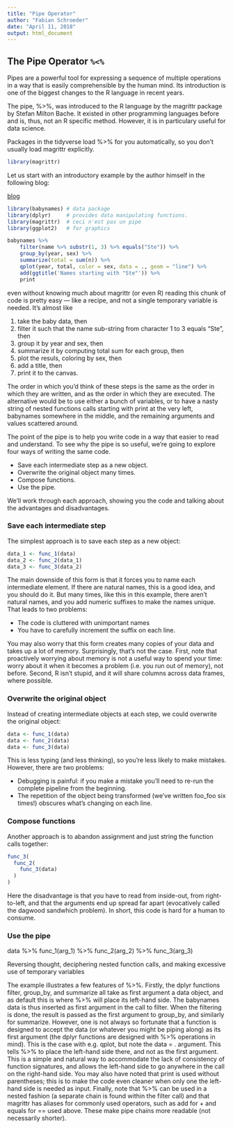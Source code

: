 ```yaml
---
title: "Pipe Operator"
author: "Fabian Schroeder"
date: "April 11, 2018"
output: html_document
---
```


## The Pipe Operator `%<%`

Pipes are a powerful tool for expressing a sequence of multiple operations in a way that is easily comprehensible by the human mind. Its introduction is one of the biggest changes to the R language in recent years. 

The pipe, %>%, was introduced to the R language by the magrittr package by Stefan Milton Bache. It existed in other programming languages before and is, thus, not an R specific method. However, it is in particulary useful for data science.

Packages in the tidyverse load %>% for you automatically, so you don’t usually load magrittr explicitly. 

``` r
library(magrittr)
```

Let us start with an introductory example by the author himself in the following blog:

[blog](https://www.r-statistics.com/2014/08/simpler-r-coding-with-pipes-the-present-and-future-of-the-magrittr-package/)

```r
library(babynames) # data package
library(dplyr)     # provides data manipulating functions.
library(magrittr)  # ceci n'est pas un pipe
library(ggplot2)   # for graphics

babynames %>%
    filter(name %>% substr(1, 3) %>% equals("Ste")) %>%
    group_by(year, sex) %>%
    summarize(total = sum(n)) %>%
    qplot(year, total, color = sex, data = ., geom = "line") %>%
    add(ggtitle('Names starting with "Ste"')) %>%
    print

```

even without knowing much about magrittr (or even R) reading this chunk of code is pretty easy — like a recipe, and not a single temporary variable is needed. It’s almost like

1. take the baby data, then
2. filter it such that the name sub-string from character 1 to 3 equals "Ste", then
3. group it by year and sex, then
4. summarize it by computing total sum for each group, then
5. plot the resuls, coloring by sex, then
6. add a title, then
7. print it to the canvas.

The order in which you’d think of these steps is the same as the order in which they are written, and as the order in which they are executed.
 The alternative would be to use either a bunch of variables, or to have a nasty string of nested functions calls starting with print at the very left, babynames somewhere in the middle, and the remaining arguments and values scattered around.


The point of the pipe is to help you write code in a way that easier to read and understand. To see why the pipe is so useful, we’re going to explore four ways of writing the same code.

* Save each intermediate step as a new object.
* Overwrite the original object many times.
* Compose functions.
* Use the pipe.

We’ll work through each approach, showing you the code and talking about the advantages and disadvantages. 

### Save each intermediate step

The simplest approach is to save each step as a new object:

``` r
data_1 <- func_1(data)
data_2 <- func_2(data_1)
data_3 <- func_3(data_2)

```

The main downside of this form is that it forces you to name each intermediate element. If there are natural names, this is a good idea, and you should do it. But many times, like this in this example, there aren’t natural names, and you add numeric suffixes to make the names unique. That leads to two problems:

* The code is cluttered with unimportant names
* You have to carefully increment the suffix on each line.

You may also worry that this form creates many copies of your data and takes up a lot of memory. Surprisingly, that’s not the case. First, note that proactively worrying about memory is not a useful way to spend your time: worry about it when it becomes a problem (i.e. you run out of memory), not before. Second, R isn’t stupid, and it will share columns across data frames, where possible. 

### Overwrite the original object

Instead of creating intermediate objects at each step, we could overwrite the original object:

``` r
data <- func_1(data)
data <- func_2(data)
data <- func_3(data)

```

This is less typing (and less thinking), so you’re less likely to make mistakes. However, there are two problems:

* Debugging is painful: if you make a mistake you’ll need to re-run the complete pipeline from the beginning.
* The repetition of the object being transformed (we’ve written foo_foo six times!) obscures what’s changing on each line.

### Compose functions

Another approach is to abandon assignment and just string the function calls together:

```r
func_3(
  func_2(
    func_3(data)
  )
)
```

Here the disadvantage is that you have to read from inside-out, from right-to-left, and that the arguments end up spread far apart (evocatively called the dagwood sandwhich problem). In short, this code is hard for a human to consume.

### Use the pipe

data %>%
  func_1(arg_1) %>%
  func_2(arg_2) %>%
  func_3(arg_3)




Reversing thought, deciphering nested function calls, and making excessive use of temporary variables

 
 The example illustrates a few features of %>%. Firstly, the dplyr functions filter, group_by, and summarize all take as first argument a data object, and as default this is where %>% will place its left-hand side. The babynames data is thus inserted as first argument in the call to filter. When the filtering is done, the result is passed as the first argument to group_by, and similarly for summarize. However, one is not always so fortunate that a function is designed to accept the data (or whatever you might be piping along) as its first argument (the dplyr functions are designed with %>% operations in mind). This is the case with e.g. qplot, but note the data = . argument. This tells %>% to place the left-hand side there, and not as the first argument. This is a simple and natural way to accommodate the lack of consistency of function signatures, and allows the left-hand side to go anywhere in the call on the right-hand side. You may also have noted that print is used without parentheses; this is to make the code even cleaner when only one the left-hand side is needed as input. Finally, note that %>% can be used in a nested fashion (a separate chain is found within the filter call) and that magrittr has aliases for commonly used operators, such as add for + and equals for == used above. These make pipe chains more readable (not necessarily shorter).
 
 
 
 
 

